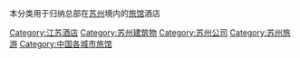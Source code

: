 本分类用于归纳总部在[[苏州|苏州]]境内的[[旅馆|旅馆]]酒店
[[Category:江苏酒店|Category:江苏酒店]]
[[Category:苏州建筑物|Category:苏州建筑物]]
[[Category:苏州公司|Category:苏州公司]]
[[Category:苏州旅游|Category:苏州旅游]]
[[Category:中国各城市旅馆|Category:中国各城市旅馆]]